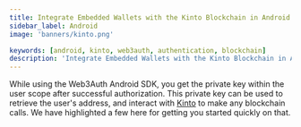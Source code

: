 ```yaml
---
title: Integrate Embedded Wallets with the Kinto Blockchain in Android
sidebar_label: Android
image: 'banners/kinto.png'

keywords: [android, kinto, web3auth, authentication, blockchain]
description: 'Integrate Embedded Wallets with the Kinto Blockchain in Android | Embedded Wallets'
---
```



<SEO
  title="Integrate Embedded Wallets with the Kinto Blockchain in Android"
  description="Integrate Embedded Wallets with the Kinto Blockchain in Android | Embedded Wallets"
  image="https://web3auth.io/docs/banners/kinto.png"
  slug="/embedded-wallets/connect-blockchain/evm/kinto/android"
/>

While using the Web3Auth Android SDK, you get the private key within the user scope after successful authorization. This private key can be used to retrieve the user's address, and interact with [Kinto](https://kinto.xyz) to make any blockchain calls. We have highlighted a few here for getting you started quickly on that.

<EVMInteraction />
